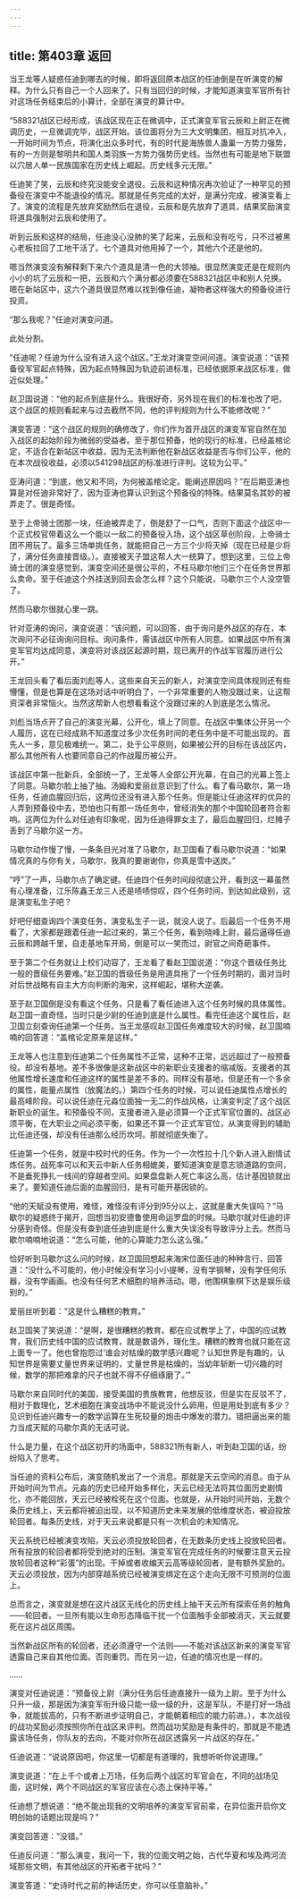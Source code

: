 ```yaml
---
---
---
```

title: 第403章 返回
---



当王龙等人疑惑任迪到哪去的时候，即将返回原本战区的任迪倒是在听演变的解释。为什么只有自己一个人回来了。只有当回归的时候，才能知道演变军官所有针对这场任务结束后的小算计，全部在演变的算计中。

“588321战区已经形成，该战区现在正在微调中，正式演变军官云辰和上尉正在微调历史，一旦微调完毕，战区开始。该位面将分为三大文明集团，相互对抗冲入，一开始时间为节点，将演化出众多时代，有的时代是海族兽人蛊巢一方势力强势，有的一方则是黎明共和国人类羽族一方势力强势历史线。当然也有可能是地下联盟以穴居人单一民族国家在历史线上崛起。历史线多元无限。”

任迪笑了笑，云辰和终究没能安全退役。云辰和这种情况再次验证了一种罕见的预备役在演变中不能退役的情况。那就是任务完成的太好，是满分完成，被演变看上了。演变的流程是先放弃奖励然后在退役，云辰和是先放弃了道具，结果奖励演变将道具强制对云辰和使用了。

听到云辰和这样的结局，任迪没心没肺的笑了起来，云辰和没有吃亏，只不过被黑心老板拉回了工地干活了。七个道具对他用掉了一个，其他六个还是他的。

嗯当然演变没有解释剩下来六个道具是清一色的大领袖。很显然演变还是在规则内小小的坑了云辰和一把，云辰和六个满分都必须要在588321战区中和别人兑换。嗯在新站区中，这六个道具很显然难以找到像任迪，凝物者这样强大的预备役进行投资。

“那么我呢？”任迪对演变问道。

此处分割。

“任迪呢？任迪为什么没有进入这个战区。”王龙对演变空间问道。演变说道：“该预备役军官起点特殊，因为起点特殊因为轨迹前进标准，已经依据原来战区标准，做近似处理。”

赵卫国说道：“他的起点到底是什么。我很好奇，另外现在我们的标准也改了吧，这个战区的规则看起来与过去截然不同，他的评判规则为什么不能修改呢？”

演变答道：“这个战区的规则的确修改了，你们作为首开战区的演变军官自然在加入战区的起始阶段为微弱的受益者。至于那位预备，他的现行的标准，已经盖棺论定，不适合在新站区中收益，因为无法判断他在新战区收益是否与你们公平，他的在本次战役收益，必须以541298战区的标准进行评判。这较为公平。”

亚涛问道：“到底，他又和不同，为何被盖棺论定。能阐述原因吗？”在后期亚涛也算是对任迪非常好了，因为亚涛也算认识到这个预备役的特殊。结果莫名其妙的被弄走了。很是奇怪。

至于上帝骑士团那一块，任迪被弄走了，倒是舒了一口气，否则下面这个战区中一个正式校官带着这么一个能以一敌二的预备役入场，这个战区草创阶段，上帝骑士团不用玩了。最多三场单挑任务，就能把自己一方三个少将灭掉（现在已经是少将了，满分任务直接晋级。）。直接被天子盟这帮人大一统算了。想到这里，三位上帝骑士团的演变感觉到，演变空间还是很公平的，不枉马歇尔他们三个在任务世界那么卖命。至于任迪这个外挂送到回去会怎么样？这个只能说，马歇尔三个人没空管了。

然而马歇尔很就心里一跳。

针对亚涛的询问，演变说道：“该问题，可以回答，由于询问是外战区的存在，本次询问不必征询询问目标。询问条件，需该战区中所有人同意。如果战区中所有演变军官均达成同意，演变将对该战区起源时期，现已离开的作战军官履历进行公开。”

王龙回头看了看后面刘彪等人，这些来自天云的新人，对演变空间具体规则还有些懵懂，但是也算是在这场对话中听明白了，一个非常重要的人物没跟过来，让这帮资深者非常恼火。当然这帮新人也想看看这个没跟过来的人到底是怎么情况。

刘彪当场点开了自己的演变光幕，公开化，填上了同意。在战区中集体公开另一个人履历，这在已经成熟不知道度过多少次任务时间的老任务中是不可能出现的。首先人一多，意见极难统一。第二，处于公平原则，如果被公开的目标在该战区内，那么其他所有人也要同意自己的作战履历被公开。

该战区中第一批新兵，全部统一了，王龙等人全部公开光幕，在自己的光幕上签上了同意。马歇尔脸上抽了抽。汤姆和爱丽丝意识到了什么。看了看马歇尔，第一场任务，任迪血腥回归后，这两位还没有进入那个任务。但是能让任迪这样的优异的人弄到预备役中去，恐怕也只有那一场任务中，曾经消失的那个中国轮回者符合影响。这两位为什么对任迪有印象呢，因为任迪得罪女主了，最后血腥回归，烂摊子丢到了马歇尔这一方。

马歇尔动作慢了慢，一条条目光对准了马歇尔，赵卫国看了看马歇尔说道：“如果情况真的与你有关，马歇尔，我真的要谢谢你，你真是雪中送炭。”

“哼”了一声，马歇尔点了确定键。任迪四个任务时间段彻底公开，看到这一幕虽然有心理准备，江乐陈鑫王龙三人还是啧啧惊叹，四个任务时间，到达如此级别，这是演变私生子吧？

好吧仔细查询四个演变任务，演变私生子一说，就没人说了。后最后一个任务不用看了，大家都是跟着任迪一起过来的，第三个任务，看到晓峰上尉，最后逼得任迪云辰和跨越千里，自走基地车开局，倒是可以一笑而过，尉官之间奇葩事件。

至于第二个任务就让上校们动容了，王龙看了看赵卫国说道：“你这个晋级任务比一般的晋级任务要难。”赵卫国的晋级任务是用道具拖了一个任务时期的，面对当时对后世战略有自主大方向判断的海宋，这样崛起，堪称大逆袭。

至于赵卫国倒是没有看这个任务，只是看了看任迪进入这个任务时候的具体属性。赵卫国一直奇怪，当时只是少尉的任迪到底是什么属性。看完任迪这个属性后，赵卫国立刻查询任迪第一个任务。当王龙感叹赵卫国任务难度较大的时候，赵卫国喃喃的回答道：“盖棺论定原来是这样。”

王龙等人也注意到任迪第二个任务属性不正常，这种不正常，远远超过了一般预备役。却没有基地。差不多很像是这新战区中的新职业支援者的缩减版。支援者的其他属性增长速度和任迪这样的属性是差不多的。同样没有基地，但是还有一个多余的属性，能量点属性（放魔法的。）第四个任务的时候，可以说任迪属性点增长的最高峰阶段。可以说任迪在元淼位面独一无二的作战风格，让演变判定了这个战区新职业的诞生。和预备役不同，支援者进入是必须算一个正式军官位置的。战区必须平衡，在大职业之间必须平衡，如果还不算一个正式军官位，从演变得到的辅助比任迪还强，却没有任迪那么经历坎坷。那就彻底失衡了。

任迪第一个任务，就是中校时代的任务。作为一个一次性拉十几个新人进入剧情试炼任务。战死率可以和天云中新人任务相媲美，要知道演变是意志锁道路的空间，不是垂死挣扎一线间的穿越者空间。如果盘盘新人死亡率这么高，估计基因锁就出来了。要知道任迪后面的血腥回归，是有可能开基因锁的。

“他的天赋没有使用，难怪，难怪没有评分到95分以上，这就是重大失误吗？”马歇尔的疑惑终于揭开，回想当初安德鲁使用命运罗盘的时候。马歇尔就对任迪的评分感到奇怪。但是没有查到底任迪到底是什么重大失误没有导致评分上去。然而马歇尔喃喃地说道：“怎么可能，他的心算能力怎么这么强。”

恰好听到马歇尔这么问的时候，赵卫国回想起来海宋位面任迪的种种言行，回答道：“没什么不可能的，他小时候没有学习小小提琴，没有学钢琴，没有学任何乐器，没有学画画。也没有任何艺术细胞的培养活动。嗯，他围棋象棋下达是娱乐级别的。”

爱丽丝听到着：“这是什么糟糕的教育。”

赵卫国笑了笑说道：“是啊，是很糟糕的教育。都在应试教学上了，中国的应试教育，我们历史线中国的应试教育，就是数语外，理化生。糟糕的教育也就只能在这上面专一了。他也曾抱怨过‘谁会对枯燥的数学感兴趣呢？认知世界是有趣的，认知世界是需要丈量世界来证明的，丈量世界是枯燥的，当幼年斩断一切兴趣的时候，数学的那把难拿的尺子也就不得不仔细琢磨了。’”

马歇尔来自同时代的美国，接受美国的贵族教育，他想反驳，但是实在反驳不了，相对于数理化，艺术细胞在演变战场中不能说没什么卵用，但是用处到底有多少？见识到任迪兴趣专一的数学运算在生死较量的炮击中爆发的潜力。错把逼出来的能力当成天赋的马歇尔真的无话可说。

什么是力量，在这个战区初开的场面中，588321所有新人，听到赵卫国的话，纷纷陷入了思考。

当任迪的资料公布后，演变随机发出了一个消息。那就是天云空间的消息。由于从开始时间为节点。元淼的历史已经开始多样化，天云已经无法将其位面历史剧情化，亦不能回放，天云已经被栓死在这个位面。也就是，从开始时间开始，无数个条历史线上，天云都将被迫出现，以不知道历史未来发展的低维度状态，被迫投放轮回者。每条历史线，对于天云来说都是只有一次机会的未知情况。

天云系统已经被演变攻陷，天云必须投放轮回者，在无数条历史线上投放轮回者。所有投放的轮回者都将受到绝对的压制。演变军官在完成任务的时候要注意天云投放轮回者这种“彩蛋”的出现。干掉或者收编天云高等级轮回者，是有额外奖励的。天云必须投放，因为内部穿越系统已经被演变绑定在这个走向无限不可预测的位面上。

总而言之，演变就是想在这片战区无线化的历史线上抽干天云所有探索任务的触角——轮回者。一旦所有能以生命形态降临干扰一个位面触手全部被消灭，天云就要死在这片战区周围。

当然新战区所有的轮回者，还必须遵守一个法则——不能对该战区新来的演变军官透露自己来自其他位面。否则重罚。而在另一边，任迪的情况也是一样的。

……

演变对任迪说道：“预备役上尉（满分任务后任迪直接升一级为上尉。至于为什么只升一级，那是因为演变军衔升级只能一级一级的升，这是军队，不是打好一场战争，就能拔高的，只有不断进步证明自己，才能朝着相应的能力前进。），本次战役的战功奖励必须按照你所在战区来评判。然而战功奖励是有条件的，那就是不能透露该场任务，你队友的去向，不能对你所在战区透露另一片战区的存在。”

任迪说道：“说说原因吧，你这里一切都是有道理的，我想听听你说道理。”

演变说道：“在上千个或者上万场，任务后两个战区的军官会在，不同的战场见面，这时候，两个不同战区的军官应该在心态上保持平等。”

任迪想了想说道：“绝不能出现我的文明培养的演变军官前辈，在异位面开启你文明创始的话题出现是吗？”

演变回答道：“没错。”

任迪反问道：“那么演变，我问一下，我的位面文明之始，古代华夏和埃及两河流域那些文明，有其他战区的开拓者干扰吗？”

演变答道：“史诗时代之前的神话历史，你可以任意脑补。”
